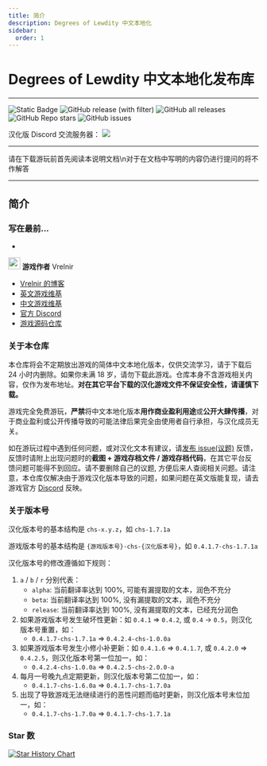 ```yaml
---
title: 简介
description: Degrees of Lewdity 中文本地化
sidebar:
  order: 1
---
```


# Degrees of Lewdity 中文本地化发布库

---
![Static Badge](https://img.shields.io/badge/Author-Vrelnir-purple?link=https%3A%2F%2Fvrelnir.blogspot.com%2F)
![GitHub release (with filter)](https://img.shields.io/github/v/release/Eltirosto/Degrees-of-Lewdity-Chinese-Localization?link=https%3A%2F%2Fgithub.com%2FEltirosto%2FDegrees-of-Lewdity-Chinese-Localization%2Freleases%2Flatest)
![GitHub all releases](https://img.shields.io/github/downloads/Eltirosto/Degrees-of-Lewdity-Chinese-Localization/total?link=https%3A%2F%2Fgithub.com%2FEltirosto%2FDegrees-of-Lewdity-Chinese-Localization%2Freleases%2Flatest)
![GitHub Repo stars](https://img.shields.io/github/stars/Eltirosto/Degrees-of-Lewdity-Chinese-Localization)
![GitHub issues](https://img.shields.io/github/issues-raw/Eltirosto/Degrees-of-Lewdity-Chinese-Localization)

汉化版 Discord 交流服务器：
[![](https://dcbadge.vercel.app/api/server/jVeyxwzkCt)](https://discord.gg/jVeyxwzkCt)

---

请在下载游玩前首先阅读本说明文档\n对于在文档中写明的内容仍进行提问的将不作解答

---


## 简介
### 写在最前...
-
<div className={"flex flex-row justify-start items-center"}>
    <img decoding="async" src="https://gitgud.io/uploads/-/system/user/avatar/9096/avatar.png" width="24" alt="" />
    <b className={"!mt-0 mx-1"}>游戏作者</b>
    <span className={"color-purple-500"}>Vrelnir</span>
</div>

- [Vrelnir 的博客][blog]
- [英文游戏维基][wiki-en]
- [中文游戏维基][wiki-cn]
- [官方 Discord][discord]
- [游戏源码仓库][gitgud]

### 关于本仓库

本仓库将会不定期放出游戏的简体中文本地化版本，仅供交流学习，请于下载后 24 小时内删除。如果你未满 18 岁，请勿下载此游戏。仓库本身不含游戏相关内容，仅作为发布地址。**对在其它平台下载的汉化游戏文件不保证安全性，请谨慎下载。**

游戏完全免费游玩，**严禁**将中文本地化版本**用作商业盈利用途**或**公开大肆传播**，对于商业盈利或公开传播导致的可能法律后果完全由使用者自行承担，与汉化成员无关。

如在游玩过程中遇到任何问题，或对汉化文本有建议，请[发布 issue(议题)][issues] 反馈，反馈时请附上出现问题时的**截图 + 游戏存档文件 / 游戏存档代码**，在其它平台反馈问题可能得不到回应。请不要删除自己的议题, 方便后来人查阅相关问题。请注意，本仓库仅解决由于游戏汉化版本导致的问题，如果问题在英文版能复现，请去游戏官方 [Discord][discord] 反映。

### 关于版本号
汉化版本号的基本结构是 `chs-x.y.z`，如 `chs-1.7.1a`

游戏版本号的基本结构是 `{游戏版本号}-chs-{汉化版本号}`，如 `0.4.1.7-chs-1.7.1a`

汉化版本号的修改遵循如下规则：
1. `a` / `b` / `r` 分别代表：
    - `alpha`: 当前翻译率达到 100%, 可能有漏提取的文本，润色不充分
    - `beta`: 当前翻译率达到 100%, 没有漏提取的文本，润色不充分
    - `release`: 当前翻译率达到 100%, 没有漏提取的文本，已经充分润色
2. 如果游戏版本号发生破坏性更新：如 `0.4.1` => `0.4.2`, 或 `0.4` -> `0.5`，则汉化版本号重置，如：
    - `0.4.1.7-chs-1.7.1a` => `0.4.2.4-chs-1.0.0a`
3. 如果游戏版本号发生小修小补更新：如 `0.4.1.6` => `0.4.1.7`, 或 `0.4.2.0` => `0.4.2.5`，则汉化版本号第一位加一，如：
    - `0.4.2.4-chs-1.0.0a` => `0.4.2.5-chs-2.0.0-a`
4. 每月一号晚九点定期更新，则汉化版本号第二位加一，如：
    - `0.4.1.7-chs-1.6.0a` => `0.4.1.7-chs-1.7.0a`
5. 出现了导致游戏无法继续进行的恶性问题而临时更新，则汉化版本号末位加一，如：
    - `0.4.1.7-chs-1.7.0a` => `0.4.1.7-chs-1.7.1a`

### Star 数

[![Star History Chart](https://api.star-history.com/svg?repos=Eltirosto/Degrees-of-Lewdity-Chinese-Localization&type=Date)](https://star-history.com/#Eltirosto/Degrees-of-Lewdity-Chinese-Localization&Date)


[blog]: https://vrelnir.blogspot.com/
[wiki-en]: https://degreesoflewdity.miraheze.org/wiki
[wiki-cn]: https://degreesoflewditycn.miraheze.org/wiki
[gitgud]: https://gitgud.io/Vrelnir/degrees-of-lewdity/-/tree/master/
[discord]: https://discord.gg/VznUtEh
[issues]: https://github.com/Eltirosto/Degrees-of-Lewdity-Chinese-Localization/issues/new/choose
